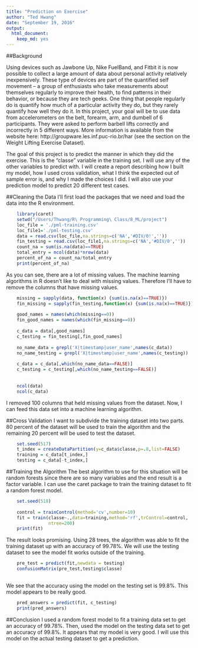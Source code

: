 ```yaml
---
title: "Prediction on Exercise"
author: "Ted Hwang"
date: "September 19, 2016"
output: 
  html_document: 
    keep_md: yes
---
```


##Background

Using devices such as Jawbone Up, Nike FuelBand, and Fitbit it is now possible to collect a large amount of data about personal activity relatively inexpensively. These type of devices are part of the quantified self movement – a group of enthusiasts who take measurements about themselves regularly to improve their health, to find patterns in their behavior, or because they are tech geeks. One thing that people regularly do is quantify how much of a particular activity they do, but they rarely quantify how well they do it. In this project, your goal will be to use data from accelerometers on the belt, forearm, arm, and dumbell of 6 participants. They were asked to perform barbell lifts correctly and incorrectly in 5 different ways. More information is available from the website here: http://groupware.les.inf.puc-rio.br/har (see the section on the Weight Lifting Exercise Dataset).

The goal of this project is to predict the manner in which they did the exercise. This is the "classe" variable in the training set. I will use any of the other variables to predict with. I will create a report describing how I built my model, how I used cross validation, what I think the expected out of sample error is, and why I made the choices I did. I will also use your prediction model to predict 20 different test cases.

##Cleaning the Data
I'll first load the packages that we need and load the data into the R environment. 
```r
    library(caret)
    setwd("/Users/Thwang/R\ Programming\ Class/8_ML/project")
    loc_file = './pml-training.csv'
    loc_file1='./pml-testing.csv'
    data = read.csv(loc_file,na.strings=c('NA','#DIV/0!',''))
    fin_testing = read.csv(loc_file1,na.strings=c('NA','#DIV/0',''))
    count_na = sum(is.na(data)==TRUE)
    total_entry = ncol(data)*nrow(data)
    percent_of_na = count_na/total_entry
    print(percent_of_na)
```

As you can see, there are a lot of missing values. The machine learning algorithms in R doesn't like to deal with missing values. Therefore I'll have to remove the columns that have missing values. 

```r
    missing = sapply(data, function(x) {sum(is.na(x)==TRUE)})
    fin_missing = sapply(fin_testing,function(x) {sum(is.na(x)==TRUE)})
    
    good_names = names(which(missing==0))
    fin_good_names = names(which(fin_missing==0))
    
    c_data = data[,good_names]
    c_testing = fin_testing[,fin_good_names]
    
    no_name_data = grepl('X|timestamp|user_name',names(c_data))
    no_name_testing = grepl('X|timestamp|user_name',names(c_testing))
    
    c_data = c_data[,which(no_name_data==FALSE)]
    c_testing = c_testing[,which(no_name_testing==FALSE)]
    
    
    ncol(data)
    ncol(c_data)
```

I removed 100 columns that held missing values from the dataset. Now, I can feed this data set into a machine learning algorithm.

##Cross Validation
I want to subdivide the training dataset into two parts. 80 percent of the dataset will be used to train the algorithm and the remaining 20 percent will be used to test the dataset. 
```r
    set.seed(517)
    t_index = createDataPartition(y=c_data$classe,p=.8,list=FALSE)
    training = c_data[t_index,]
    testing = c_data[-t_index,]
```

##Training the Algorithm
The best algorithm to use for this situation will be random forests since there are so many variables and the end result is a factor variable. I can use the caret package to train the training dataset to fit a random forest model.

```r
    set.seed(518)
    
    control = trainControl(method='cv',number=10)
    fit = train(classe~.,data=training,method='rf',trControl=control,
                ntree=200)
    print(fit)
```

The result looks promising. Using 28 trees, the algorithm was able to fit the training dataset up with an accuracy of 99.78%. We will use the testing dataset to see the model fit works outside of the training. 

```r
    pre_test = predict(fit,newdata = testing)
    confusionMatrix(pre_test,testing$classe)
    
```

We see that the accuracy using the model on the testing set is 99.8%. This model appears to be really good. 

```r
    pred_answers = predict(fit, c_testing)
    print(pred_answers)

```



##Conclusion
I used a random forest model to fit a training data set to get an accuracy of 99.78%. Then, used the model on the testing data set to get an accuracy of 99.8%. It appears that my model is very good. I will use this model on the actual testing dataset to get a prediction. 
